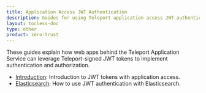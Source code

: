 ```yaml
---
title: Application Access JWT Authentication
description: Guides for using Teleport application access JWT authentication.
layout: tocless-doc
type: other
product: zero-trust
---
```


These guides explain how web apps behind the Teleport Application Service can
leverage Teleport-signed JWT tokens to implement authentication and
authorization.

- [Introduction](introduction.mdx): Introduction to JWT tokens with application access.
- [Elasticsearch](elasticsearch.mdx): How to use JWT authentication with Elasticsearch.

